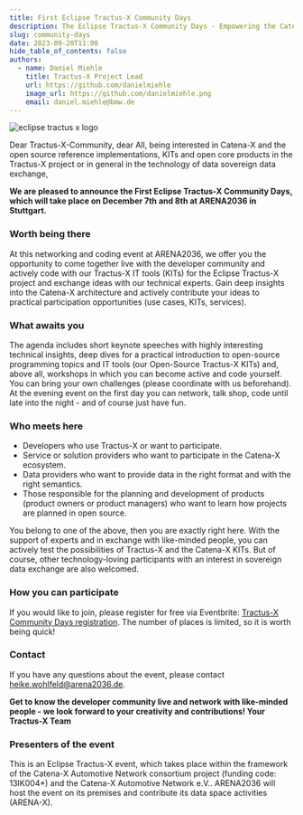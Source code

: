```yaml
---
title: First Eclipse Tractus-X Community Days
description: The Eclipse Tractus-X Community Days - Empowering the Catena-X Data Space
slug: community-days
date: 2023-09-20T11:00
hide_table_of_contents: false
authors:
  - name: Daniel Miehle
    title: Tractus-X Project Lead
    url: https://github.com/danielmiehle
    image_url: https://github.com/danielmiehle.png
    email: daniel.miehle@bmw.de
---
```



![eclipse tractus x logo](@site/static/img/Eclipse-TractusX-CommunityDays_Event2.png)

Dear Tractus-X-Community, dear All, 
being interested in Catena-X and the open source reference implementations, KITs and open core products in the Tractus-X project or in general in the technology of data sovereign data exchange,

**We are pleased to announce the First Eclipse Tractus-X Community Days, which will take place on December 7th and 8th at ARENA2036 in Stuttgart.**

<!--truncate-->

### Worth being there
At this networking and coding event at ARENA2036, we offer you the opportunity to come together live with the developer community and actively code with our Tractus-X IT tools (KITs) for the Eclipse Tractus-X project and exchange ideas with our technical experts. Gain deep insights into the Catena-X architecture and actively contribute your ideas to practical participation opportunities (use cases, KITs, services).

### What awaits you 
The agenda includes short keynote speeches with highly interesting technical insights, deep dives for a practical introduction to open-source programming topics and IT tools (our Open-Source Tractus-X KITs) and, above all, workshops in which you can become active and code yourself. You can bring your own challenges (please coordinate with us beforehand). At the evening event on the first day you can network, talk shop, code until late into the night - and of course just have fun. 

<RenderImage />


### Who meets here 
- Developers who use Tractus-X or want to participate.
- Service or solution providers who want to participate in the Catena-X ecosystem. 
- Data providers who want to provide data in the right format and with the right semantics.
- Those responsible for the planning and development of products (product owners or product managers) who want to learn how projects are planned in open source.

You belong to one of the above, then you are exactly right here. With the support of experts and in exchange with like-minded people, you can actively test the possibilities of Tractus-X and the Catena-X KITs. But of course, other technology-loving participants with an interest in sovereign data exchange are also welcomed.

### How you can participate
If you would like to join, please register for free via Eventbrite:
[Tractus-X Community Days registration](https://www.eventbrite.com/e/first-eclipse-tractus-x-community-days-tickets-721974885317?aff=oddtdtcreator). The number of places is limited, so it is worth being quick!

### Contact
If you have any questions about the event, please contact heike.wohlfeld@arena2036.de. 

**Get to know the developer community live and network with like-minded people - we look forward to your creativity and contributions! 
Your Tractus-X Team**

### Presenters of the event
This is an Eclipse Tractus-X event, which takes place within the framework of the Catena-X Automotive Network consortium project (funding code: 13IK004*) and the Catena-X Automotive Network e.V.. ARENA2036 will host the event on its premises and contribute its data space activities (ARENA-X).


